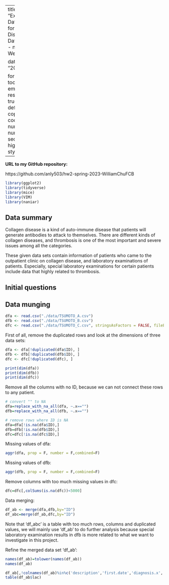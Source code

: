 
---
title: "Exploratory Data Analysis for Collagen Diseases Data"
author:
  - name: Wendi Chu

date: "2023/02/21"

format:
    html:
        toc: true
        embed-resources: true
        theme: default
        code-copy: true
        code-line-numbers: true
        number-sections: true
        highlight-style: github
        
---

**URL to my GitHub repository:**

https://github.com/anly503/hw2-spring-2023-WilliamChuFCB

```r
library(ggplot2)
library(tidyverse)
library(mice)
library(VIM)
library(naniar)
```

## Data summary

Collagen disease is a kind of auto-immune disease that patients will generate antibodies to attack to themselves. There are different kinds of collagen diseases, and thrombosis is one of the most important and severe issues among all the categories. 

These given data sets contain information of patients who came to the outpatient clinic on collagen disease, and laboratory examinations of patients. Especially, special laboratory examinations for certain patients include data that highly related to thrombosis.

## Initial questions

## Data munging

```r
dfa <- read.csv("./data/TSUMOTO_A.csv")
dfb <- read.csv("./data/TSUMOTO_B.csv")
dfc <- read.csv("./data/TSUMOTO_C.csv", stringsAsFactors = FALSE, fileEncoding = "latin1")
```

First of all, remove the duplicated rows and look at the dimensions of three data sets:

```r
dfa <- dfa[!duplicated(dfa$ID), ]
dfb <- dfb[!duplicated(dfb$ID), ]
dfc <- dfc[!duplicated(dfc), ]

print(dim(dfa))
print(dim(dfb))
print(dim(dfc))
```

Remove all the columns with no ID, because we can not connect these rows to any patient.

```r
# convert "" to NA
dfa=replace_with_na_all(dfa, ~.x=="")
dfb=replace_with_na_all(dfb, ~.x=="")

# remove rows where ID is NA
dfa=dfa[!is.na(dfa$ID),]
dfb=dfb[!is.na(dfb$ID),]
dfc=dfc[!is.na(dfc$ID),]
```

Missing values of dfa:
```r
aggr(dfa, prop = F, number = F,combined=F)
```

Missing values of dfb:
```r
aggr(dfb, prop = F, number = F,combined=F)
```

Remove columns with too much missing values in dfc:

```r
dfc=dfc[,colSums(is.na(dfc))<5000]
```

Data merging:
```r
df_ab <- merge(dfa,dfb,by="ID")
df_abc=merge(df_ab,dfc,by="ID") 
```

Note that 'df_abc' is a table with too much rows, columns and duplicated values, we will mainly use 'df_ab' to do further analysis because special laboratory examination results in dfb is more related to what we want to investigate in this project.

Refine the merged data set 'df_ab':

```r
names(df_ab)=tolower(names(df_ab))
names(df_ab)
```

```r
df_ab[,!colnames(df_ab)%in%c('description','first.date','diagnosis.x','diagnosis.y','symptoms')]
table(df_ab$lac)
```



